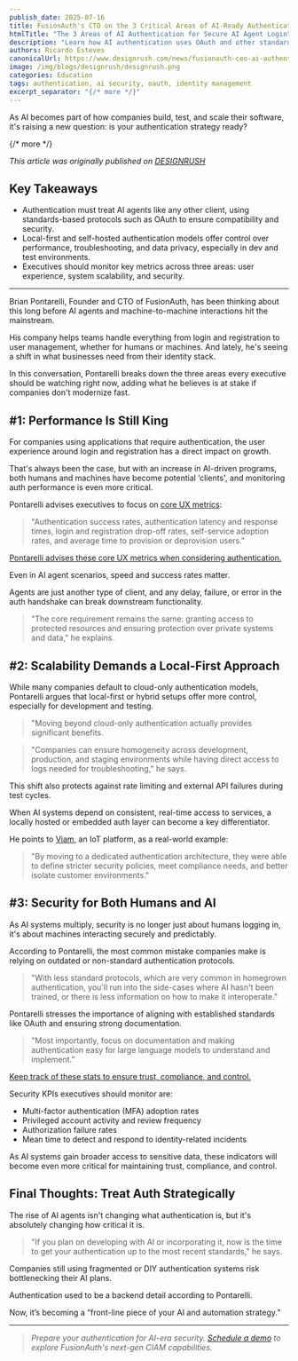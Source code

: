 ```yaml
---
publish_date: 2025-07-16
title: FusionAuth's CTO on the 3 Critical Areas of AI-Ready Authentication
htmlTitle: "The 3 Areas of AI Authentication for Secure AI Agent Login"
description: "Learn how AI authentication uses OAuth and other standards to manage AI agent logins securely, with built-in support for scalability and performance."
authors: Ricardo Esteves
canonicalUrl: https://www.designrush.com/news/fusionauth-ceo-ai-authentication-strategies
image: /img/blogs/designrush/designrush.png
categories: Education
tags: authentication, ai security, oauth, identity management
excerpt_separator: "{/* more */}"
---
```


As AI becomes part of how companies build, test, and scale their software, it's raising a new question: is your authentication strategy ready?

{/* more */}

_This article was originally published on [DESIGNRUSH](https://www.designrush.com/news/fusionauth-ceo-ai-authentication-strategies)_

## Key Takeaways

- Authentication must treat AI agents like any other client, using standards-based protocols such as OAuth to ensure compatibility and security.
- Local-first and self-hosted authentication models offer control over performance, troubleshooting, and data privacy, especially in dev and test environments.
- Executives should monitor key metrics across three areas: user experience, system scalability, and security.
---
Brian Pontarelli, Founder and CTO of FusionAuth, has been thinking about this long before AI agents and machine-to-machine interactions hit the mainstream.

His company helps teams handle everything from login and registration to user management, whether for humans or machines. And lately, he's seeing a shift in what businesses need from their identity stack.

In this conversation, Pontarelli breaks down the three areas every executive should be watching right now, adding what he believes is at stake if companies don't modernize fast.

## #1: Performance Is Still King

For companies using applications that require authentication, the user experience around login and registration has a direct impact on growth.

That's always been the case, but with an increase in AI-driven programs, both humans and machines have become potential ‘clients', and monitoring auth performance is even more critical.

Pontarelli advises executives to focus on [core UX metrics](https://www.designrush.com/agency/ui-ux-design/trends/ux-metrics):

> "Authentication success rates, authentication latency and response times, login and registration drop-off rates, self-service adoption rates, and average time to provision or deprovision users."

[Pontarelli advises these core UX metrics when considering authentication.](https://media.designrush.com/tinymce_images/865290/conversions/Youtube-Banner-(6)-content.jpg)

Even in AI agent scenarios, speed and success rates matter.

Agents are just another type of client, and any delay, failure, or error in the auth handshake can break downstream functionality.

> "The core requirement remains the same: granting access to protected resources and ensuring protection over private systems and data," he explains.

## #2: Scalability Demands a Local-First Approach

While many companies default to cloud-only authentication models, Pontarelli argues that local-first or hybrid setups offer more control, especially for development and testing.

> "Moving beyond cloud-only authentication actually provides significant benefits.

> "Companies can ensure homogeneity across development, production, and staging environments while having direct access to logs needed for troubleshooting," he says.

This shift also protects against rate limiting and external API failures during test cycles.

When AI systems depend on consistent, real-time access to services, a locally hosted or embedded auth layer can become a key differentiator.

He points to [Viam](/blog/viam-case-study), an IoT platform, as a real-world example:

> "By moving to a dedicated authentication architecture, they were able to define stricter security policies, meet compliance needs, and better isolate customer environments."

## #3: Security for Both Humans and AI

As AI systems multiply, security is no longer just about humans logging in, it's about machines interacting securely and predictably.

According to Pontarelli, the most common mistake companies make is relying on outdated or non-standard authentication protocols.

> "With less standard protocols, which are very common in homegrown authentication, you'll run into the side-cases where AI hasn't been trained, or there is less information on how to make it interoperate."

Pontarelli stresses the importance of aligning with established standards like OAuth and ensuring strong documentation.

> "Most importantly, focus on documentation and making authentication easy for large language models to understand and implement."

[Keep track of these stats to ensure trust, compliance, and control.](https://media.designrush.com/tinymce_images/865297/conversions/Youtube-Banner-(7)-content.jpg)

Security KPIs executives should monitor are:

- Multi-factor authentication (MFA) adoption rates
- Privileged account activity and review frequency
- Authorization failure rates
- Mean time to detect and respond to identity-related incidents

As AI systems gain broader access to sensitive data, these indicators will become even more critical for maintaining trust, compliance, and control.

## Final Thoughts: Treat Auth Strategically

The rise of AI agents isn't changing what authentication is, but it's absolutely changing how critical it is.

> "If you plan on developing with AI or incorporating it, now is the time to get your authentication up to the most recent standards," he says.

Companies still using fragmented or DIY authentication systems risk bottlenecking their AI plans.

Authentication used to be a backend detail according to Pontarelli.

Now, it’s becoming a “front-line piece of your AI and automation strategy.”

---

> _Prepare your authentication for AI-era security. [Schedule a demo](/contact) to explore FusionAuth's next-gen CIAM capabilities._
